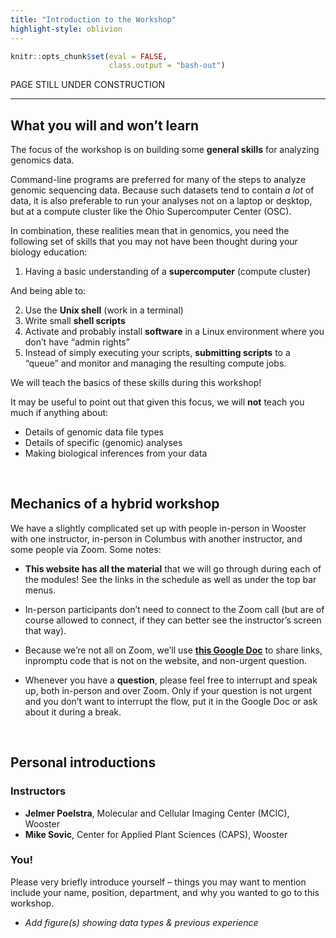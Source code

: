 ```yaml
---
title: "Introduction to the Workshop"
highlight-style: oblivion
---
```


```r
knitr::opts_chunk$set(eval = FALSE,
                      class.output = "bash-out")
```

:::{.callout-warning}

PAGE STILL UNDER CONSTRUCTION

:::

-----

## What you will and won't learn

The focus of the workshop is on building some **general skills** for analyzing
genomics data.

Command-line programs are preferred for many of the steps to analyze genomic
sequencing data.
Because such datasets tend to contain _a lot_ of data,
it is also preferable to run your analyses not on a laptop or desktop,
but at a compute cluster like the Ohio Supercomputer Center (OSC).

In combination, these realities mean that in genomics,
you need the following set of skills
that you may not have been thought during your biology education:

1. Having a basic understanding of a **supercomputer** (compute cluster)

And being able to:

2. Use the **Unix shell** (work in a terminal)
3. Write small **shell scripts**
4. Activate and probably install **software** in a Linux environment where you
   don't have "admin rights"
5. Instead of simply executing your scripts,
   **submitting scripts** to a "queue" and monitor and managing the resulting
   compute jobs.

We will teach the basics of these skills during this workshop!

It may be useful to point out that given this focus, we will **not** teach you
much if anything about:

- Details of genomic data file types
- Details of specific (genomic) analyses
- Making biological inferences from your data

<br>

## Mechanics of a hybrid workshop

We have a slightly complicated set up with people in-person in Wooster with
one instructor, in-person in Columbus with another instructor,
and some people via Zoom. Some notes:

- **This website has all the material** that we will go through during each
  of the modules!
  See the links in the schedule as well as under the top bar menus.

- In-person participants don't need to connect to the Zoom call
  (but are of course allowed to connect,
  if they can better see the instructor's screen that way).

- Because we're not all on Zoom, we'll use
  **[this Google Doc](https://docs.google.com/document/d/1M_BSRtnG3QYjntpgxbMENr_ZJGrA35B1e7E0Dn0hK5Q/edit?usp=sharing)**
  to share links, inpromptu code that is not on the website,
  and non-urgent question.
  
- Whenever you have a **question**,
  please feel free to interrupt and speak up,
  both in-person and over Zoom.
  Only if your question is not urgent and you don't want to interrupt the flow,
  put it in the Google Doc or ask about it during a break.

<br>

## Personal introductions

### Instructors

- **Jelmer Poelstra**, Molecular and Cellular Imaging Center (MCIC), Wooster
- **Mike Sovic**, Center for Applied Plant Sciences (CAPS), Wooster

### You!

Please very briefly introduce yourself -- things you may want to mention include
your name, position, department, and why you wanted to go to this workshop.

- _Add figure(s) showing data types & previous experience_
